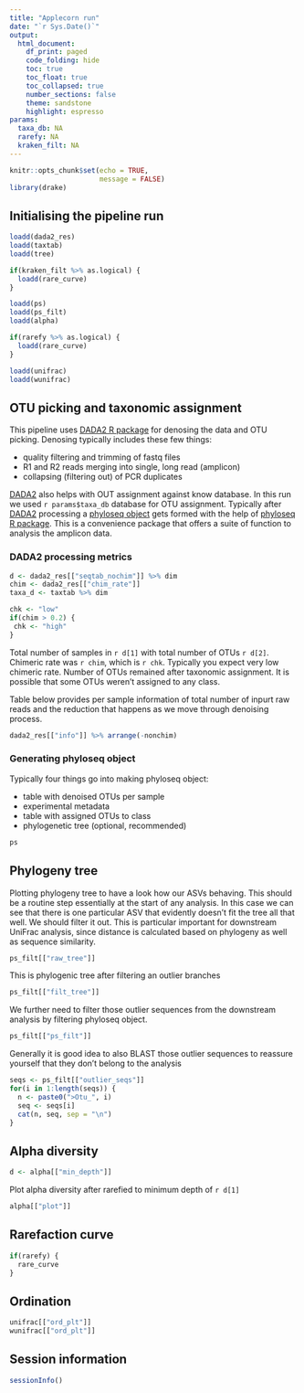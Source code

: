 ```yaml
---
title: "Applecorn run"
date: "`r Sys.Date()`"
output:
  html_document:
    df_print: paged
    code_folding: hide
    toc: true
    toc_float: true
    toc_collapsed: true
    number_sections: false
    theme: sandstone
    highlight: espresso
params:
  taxa_db: NA
  rarefy: NA
  kraken_filt: NA
---
```


```r
knitr::opts_chunk$set(echo = TRUE,
                      message = FALSE)
library(drake)
```

## Initialising the pipeline run

```r
loadd(dada2_res)
loadd(taxtab)
loadd(tree)

if(kraken_filt %>% as.logical) {
  loadd(rare_curve)
}

loadd(ps)
loadd(ps_filt)
loadd(alpha)

if(rarefy %>% as.logical) {
  loadd(rare_curve)
}

loadd(unifrac)
loadd(wunifrac)
```

## OTU picking and taxonomic assignment

This pipeline uses [DADA2 R package](https://benjjneb.github.io/dada2/index.html) for denosing the data and OTU picking. Denosing typically includes these few things:

- quality filtering and trimming of fastq files
- R1 and R2 reads merging into single, long read (amplicon)
- collapsing (filtering out) of PCR duplicates

[DADA2](https://benjjneb.github.io/dada2/index.html) also helps with OUT assignment against know database. In this run we used ``r params$taxa_db`` database for OTU assignment. Typically after [DADA2](https://benjjneb.github.io/dada2/index.html) processing a [phyloseq object](https://joey711.github.io/phyloseq/index.html) gets formed with the help of [phyloseq R package](https://joey711.github.io/phyloseq/index.html). This is a convenience package that offers a suite of function to analysis the amplicon data.


### DADA2 processing metrics

```r
d <- dada2_res[["seqtab_nochim"]] %>% dim
chim <- dada2_res[["chim_rate"]]
taxa_d <- taxtab %>% dim
```

```r
chk <- "low"
if(chim > 0.2) {
 chk <- "high"
}
```

Total number of samples in `r d[1]` with total number of OTUs `r d[2]`. Chimeric rate was `r chim`, which is `r chk`. Typically you expect very low chimeric rate. Number of OTUs remained after taxonomic assignment. It is possible that some OTUs weren't assigned to any class.

Table below provides per sample information of total number of inpurt raw reads and the reduction that happens as we move through denoising process.

```r
dada2_res[["info"]] %>% arrange(-nonchim)
```

### Generating phyloseq object

Typically four things go into making phyloseq object:

- table with denoised OTUs per sample
- experimental metadata
- table with assigned OTUs to class
- phylogenetic tree (optional, recommended)

```r
ps
```

## Phylogeny tree

Plotting phylogeny tree to have a look how our ASVs behaving. This should be a routine step essentially at the start of any analysis. In this case we can see that there is one particular ASV that evidently doesn't fit the tree all that well. We should filter it out. This is particular important for downstream UniFrac analysis, since distance is calculated based on phylogeny as well as sequence similarity.

```r
ps_filt[["raw_tree"]]
```

This is phylogenic tree after filtering an outlier branches

```r
ps_filt[["filt_tree"]]
```

We further need to filter those outlier sequences from the downstream analysis by filtering phyloseq object.

```r
ps_filt[["ps_filt"]]
```

Generally it is good idea to also BLAST those outlier sequences to reassure yourself that they don't belong to the analysis

```r
seqs <- ps_filt[["outlier_seqs"]]
for(i in 1:length(seqs)) {
  n <- paste0(">Otu_", i)
  seq <- seqs[i]
  cat(n, seq, sep = "\n")
}
```

## Alpha diversity

```r
d <- alpha[["min_depth"]]
```

Plot alpha diversity after rarefied to minimum depth of `r d[1]`

```r
alpha[["plot"]]
```

## Rarefaction curve

```r
if(rarefy) {
  rare_curve
}
```

## Ordination

```r
unifrac[["ord_plt"]]
wunifrac[["ord_plt"]]
```

## Session information

```r
sessionInfo()
```
